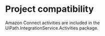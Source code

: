﻿# Project compatibility

Amazon Connect activities are included in the
                UiPath.IntegrationService.Activities package.




|  |
| ---
